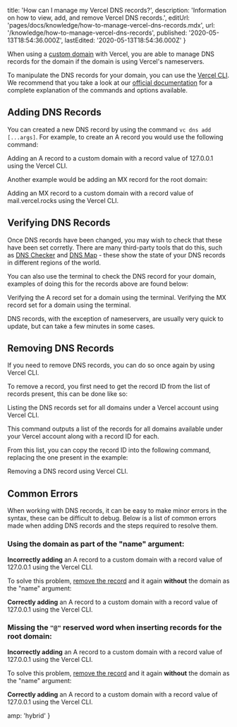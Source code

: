 
  title: 'How can I manage my Vercel DNS records?',
  description:
    'Information on how to view, add, and remove Vercel DNS records.',
  editUrl: 'pages/docs/knowledge/how-to-manage-vercel-dns-records.mdx',
  url: '/knowledge/how-to-manage-vercel-dns-records',
  published: '2020-05-13T18:54:36.000Z',
  lastEdited: '2020-05-13T18:54:36.000Z'
}

When using a [custom domain](/docs/v2/custom-domains) with Vercel, you are able to manage DNS records for the domain if the domain is using Vercel's nameservers.

To manipulate the DNS records for your domain, you can use the [Vercel CLI](/docs/cli#getting-started). We recommend that you take a look at our [official documentation](https://vercel.com/docs/now-cli#commands/dns) for a complete explanation of the commands and options available.

## Adding DNS Records

You can created a new DNS record by using the command `vc dns add [...args]`. For example, to create an A record you would use the following command:

<Snippet dark text="vercel dns add example.com api A 127.0.0.1" />
<Caption>Adding an A record to a custom domain with a record value of <InlineCode>127.0.0.1</InlineCode> using the Vercel CLI.</Caption>

Another example would be adding an MX record for the root domain:

<Snippet dark text="vercel dns add example.com '@' mail.vercel.rocks 10" />
<Caption>Adding an MX record to a custom domain with a record value of <InlineCode>mail.vercel.rocks</InlineCode> using the Vercel CLI.</Caption>

## Verifying DNS Records

Once DNS records have been changed, you may wish to check that these have been set corretly. There are many third-party tools that do this, such as [DNS Checker](https://dnschecker.org/) and [DNS Map](https://dnsmap.io/) - these show the state of your DNS records in different regions of the world.

You can also use the terminal to check the DNS record for your domain, examples of doing this for the records above are found below:

<Snippet dark text="dig A api.example.com +short" />
<Caption>Verifying the A record set for a domain using the terminal.</Caption>

<Snippet dark text="dig MX example.com +short" />
<Caption>Verifying the MX record set for a domain using the terminal.</Caption>

DNS records, with the exception of nameservers, are usually very quick to update, but can take a few minutes in some cases.

## Removing DNS Records

If you need to remove DNS records, you can do so once again by using Vercel CLI.

To remove a record, you first need to get the record ID from the list of records present, this can be done like so:

<Snippet dark text="vercel dns ls" />
<Caption>Listing the DNS records set for all domains under a Vercel account using Vercel CLI.</Caption>

This command outputs a list of the records for all domains available under your Vercel account along with a record ID for each.

From this list, you can copy the record ID into the following command, replacing the one present in the example:

<Snippet dark text="vercel dns rm rec_6e9513aa7ac15300127a77b6" />
<Caption>Removing a DNS record using Vercel CLI.</Caption>

## Common Errors

When working with DNS records, it can be easy to make minor errors in the syntax, these can be difficult to debug. Below is a list of common errors made when adding DNS records and the steps required to resolve them.

### Using the domain as part of the "name" argument:

<Snippet dark text="vercel dns add example.com api.example.com A 127.0.0.1" />
<Caption><strong>Incorrectly adding</strong> an A record to a custom domain with a record value of <InlineCode>127.0.0.1</InlineCode> using the Vercel CLI.</Caption>

To solve this problem, [remove the record](#removing-dns-records) and it again **without** the domain as the "name" argument:

<Snippet dark text="vercel dns add example.com api A 127.0.0.1" />
<Caption><strong>Correctly adding</strong> an A record to a custom domain with a record value of <InlineCode>127.0.0.1</InlineCode> using the Vercel CLI.</Caption>

### Missing the `"@"` reserved word when inserting records for the root domain:

<Snippet dark text="vercel dns add example.com A 127.0.0.1" />
<Caption><strong>Incorrectly adding</strong> an A record to a custom domain with a record value of <InlineCode>127.0.0.1</InlineCode> using the Vercel CLI.</Caption>

To solve this problem, [remove the record](#removing-dns-records) and it again **without** the domain as the "name" argument:

<Snippet dark text='vercel dns add example.com "@" A 127.0.0.1' />
<Caption><strong>Correctly adding</strong> an A record to a custom domain with a record value of <InlineCode>127.0.0.1</InlineCode> using the Vercel CLI.</Caption>


  amp: 'hybrid'
}
